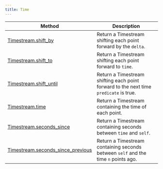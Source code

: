 ```yaml
---
title: Time
---
```




| Method                                                                           | Description                                                                           |
|----------------------------------------------------------------------------------|---------------------------------------------------------------------------------------|
| [Timestream.shift_by](`kaskada.Timestream.shift_by`)                             | Return a Timestream shifting each point forward by the `delta`.                       |
| [Timestream.shift_to](`kaskada.Timestream.shift_to`)                             | Return a Timestream shifting each point forward to `time`.                            |
| [Timestream.shift_until](`kaskada.Timestream.shift_until`)                       | Return a Timestream shifting each point forward to the next time `predicate` is true. |
| [Timestream.time](`kaskada.Timestream.time`)                                     | Return a Timestream containing the time of each point.                                |
| [Timestream.seconds_since](`kaskada.Timestream.seconds_since`)                   | Return a Timestream containing seconds between `time` and `self`.                     |
| [Timestream.seconds_since_previous](`kaskada.Timestream.seconds_since_previous`) | Return a Timestream containing seconds between `self` and the time `n` points ago.    |